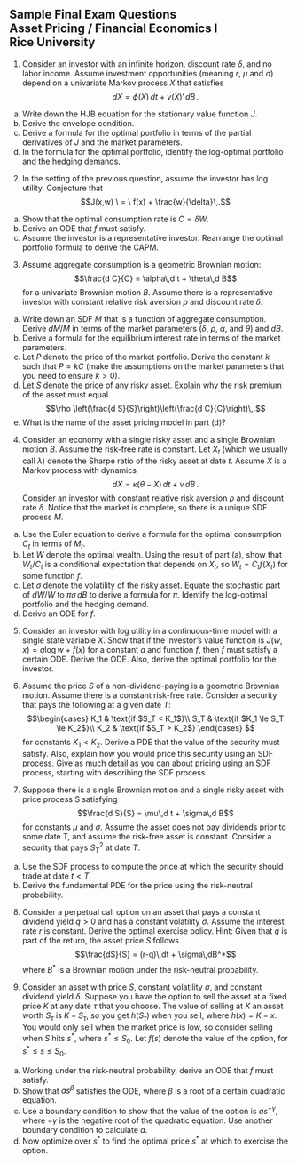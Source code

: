 ## Sample Final Exam Questions<br>Asset Pricing / Financial Economics I<br>Rice University

1.  Consider an investor with an infinite horizon, discount rate $\delta$, and no labor income.  Assume investment opportunities (meaning $r$, $\mu$ and $\sigma$) depend on a univariate Markov process $X$ that satisfies
$$d X = \phi(X)\,d t + \nu(X)'\,d B\,.$$

a. Write down the HJB equation for the stationary value function $J$.
b. Derive the envelope condition.
c. Derive a formula for the optimal portfolio in terms of the partial derivatives of $J$ and the market parameters.  
d. In the formula for the optimal portfolio, identify the log-optimal portfolio and the hedging demands.

2. In the setting of the previous question, assume the investor has log utility.  Conjecture that
$$J(x,w) \ = \ f(x) + \frac{w}{\delta}\,.$$
a. Show that the optimal consumption rate is $C = \delta W$.
b. Derive an ODE that $f$ must satisfy.
c. Assume the investor is a representative investor.  Rearrange the optimal portfolio formula to derive the CAPM.

3. Assume aggregate consumption is a geometric Brownian motion:
$$\frac{d C}{C} = \alpha\,d t + \theta\,d B$$
for a univariate Brownian motion $B$.  Assume there is a representative investor with constant relative risk aversion $\rho$ and discount rate $\delta$.  
a. Write down an SDF $M$ that is a function of aggregate consumption.  Derive $d M/M$ in terms of the market parameters ($\delta$, $\rho$, $\alpha$, and $\theta$) and $d B$.
b. Derive a formula for the equilibrium interest rate in terms of the market parameters.
c. Let $P$ denote the price of the market portfolio.  Derive the constant $k$ such that $P=kC$ (make the assumptions on the market parameters that you need to ensure $k>0$). 
d. Let $S$ denote the price of any risky asset.  Explain why the risk premium of the asset must equal
$$\rho \left(\frac{d S}{S}\right)\left(\frac{d C}{C}\right)\,.$$
e. What is the name of the asset pricing model in part (d)?

4. Consider an economy with a single risky asset and a single Brownian motion $B$.  Assume the risk-free rate is constant.  Let $X_t$ (which we usually call $\lambda$) denote the Sharpe ratio of the risky asset at date $t$.  Assume $X$ is a Markov process with dynamics
$$d X = \kappa(\theta-X)\,d t + \nu\,d B\,.$$
Consider an investor with constant relative risk aversion $\rho$ and discount rate $\delta$.  Notice that the market is complete, so there is a unique SDF process $M$.
a. Use the Euler equation to derive a formula for the optimal consumption $C_t$ in terms of $M_t$.
b. Let $W$ denote the optimal wealth.  Using the result of part (a), show that $W_t/C_t$ is a conditional expectation that depends on $X_t$, so $W_t = C_tf(X_t)$ for some function $f$.
c. Let $\sigma$ denote the volatility of the risky asset.  Equate the stochastic part of $d W/W$ to $\pi \sigma\,d B$ to derive a formula for $\pi$.  Identify the log-optimal portfolio and the hedging demand.
d. Derive an ODE for $f$.



5.  Consider an investor with log utility in a continuous-time model with a single state variable $X$.  Show that if the investor's value function is $J(w,x) = a \log w + f(x)$ for a constant $a$ and function $f$, then $f$ must satisfy a certain ODE.  Derive the ODE.  Also, derive the optimal portfolio for the investor.

6. Assume the price $S$ of a non-dividend-paying is a geometric Brownian motion.  Assume there is a constant risk-free rate.  Consider a security that pays the following at a given date $T$:
$$\begin{cases}
K_1 & \text{if $S_T < K_1$}\\
S_T & \text{if $K_1 \le S_T \le K_2$}\\
K_2  & \text{if $S_T > K_2$}
\end{cases}
$$
for constants $K_1<K_2$.  Derive a PDE that the value of the security must satisfy.  Also, explain how you would price this security using an SDF process.  Give as much detail as you can about pricing using an SDF process, starting with describing the SDF process.

7. Suppose there is a single Brownian motion and a single risky asset with price
process S satisfying
$$\frac{d S}{S} = \mu\,d t + \sigma\,d B$$
for constants $\mu$ and $\sigma$. Assume the asset does not pay dividends prior to some
date T, and assume the risk-free asset is constant. Consider a security that pays
$S_T^2$ at date $T$.
a. Use the SDF process to compute the price at which the security should trade
at date $t<T$.
b. Derive the fundamental PDE for the price using the risk-neutral probability.

8. Consider a perpetual call option on an asset that pays a constant dividend
yield $q>0$ and has a constant volatility $\sigma$. Assume the interest rate $r$ is
constant. Derive the optimal exercise policy. Hint: Given that $q$ is part of the
return, the asset price $S$ follows
$$\frac{dS}{S} = (r-q)\,dt + \sigma\,dB^*$$
where $B^*$ is a Brownian motion under the risk-neutral probability.

9. Consider an asset with price $S$, constant volatility $\sigma$, and constant dividend yield $\delta$.  Suppose you have the option to sell the asset at a fixed price $K$ at any date $\tau$ that you choose.  The value of selling at $K$ an asset worth $S_\tau$ is $K-S_\tau$, so you get $h(S_\tau)$ when you sell, where $h(x) = K-x$.  You would only sell when the market price is low, so consider selling when $S$ hits $s^*$, where $s^* \leq S_0$. Let $f(s)$ denote the value of the option, for $s^* \leq s \leq S_0$.
a. Working under the risk-neutral probability, derive an ODE that $f$ must satisfy.
b. Show that $as^\beta$ satisfies the ODE, where $\beta$ is a root of a certain quadratic equation.
c. Use a boundary condition to show that the value of the option is $as^{-\gamma}$, where $-\gamma$ is the negative root of the quadratic equation.  Use another boundary condition to calculate $a$.
d. Now optimize over $s^*$ to find the optimal price $s^*$ at which to exercise the option.

